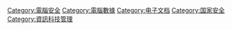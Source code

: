 {{Commons category|Computer security}}
{{Cat main}}

[[Category:電腦安全|Category:電腦安全]]
[[Category:電腦數據|Category:電腦數據]]
[[Category:电子文档|Category:电子文档]]
[[Category:国家安全|Category:国家安全]]
[[Category:資訊科技管理|Category:資訊科技管理]]